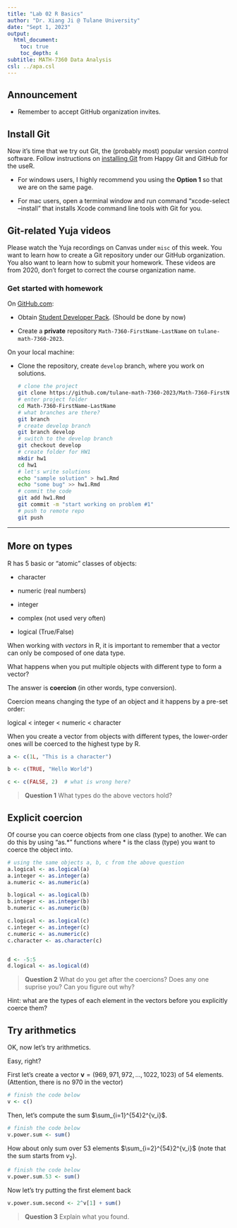 ```yaml
---
title: "Lab 02 R Basics"
author: "Dr. Xiang Ji @ Tulane University"
date: "Sept 1, 2023"
output:
  html_document:
    toc: true
    toc_depth: 4  
subtitle: MATH-7360 Data Analysis
csl: ../apa.csl
---
```


## Announcement

- Remember to accept GitHub organization invites.

## Install Git

Now it's time that we try out Git, the (probably most) popular version control software.
Follow instructions on [installing Git](https://happygitwithr.com/install-git.html) from Happy Git and GitHub for the useR.
 
 - For windows users, I highly recommend you using the **Option 1** so that we are on the same page.
 
 - For mac users, open a terminal window and run command "xcode-select --install" that installs Xcode command line tools with Git for you.

## Git-related Yuja videos

Please watch the Yuja recordings on Canvas under `misc` of this week.
You want to learn how to create a Git repository under our GitHub organization.
You also want to learn how to submit your homework.
These videos are from 2020, don't forget to correct the course organization name.

### Get started with homework

On [GitHub.com](https://github.com):

- Obtain [Student Developer Pack](https://education.github.com/pack).  (Should be done by now)

- Create a **private** repository `Math-7360-FirstName-LastName` on `tulane-math-7360-2023`.

On your local machine: 

- Clone the repository, create `develop` branch, where you work on solutions.

    ```bash
    # clone the project
    git clone https://github.com/tulane-math-7360-2023/Math-7360-FirstName-LastName.git
    # enter project folder
    cd Math-7360-FirstName-LastName
    # what branches are there?
    git branch
    # create develop branch
    git branch develop
    # switch to the develop branch
    git checkout develop
    # create folder for HW1
    mkdir hw1
    cd hw1
    # let's write solutions
    echo "sample solution" > hw1.Rmd
    echo "some bug" >> hw1.Rmd
    # commit the code
    git add hw1.Rmd
    git commit -m "start working on problem #1"
    # push to remote repo
    git push
    ```


--------------------------------------------------------------------------------

## More on types

R has 5 basic or "atomic" classes of objects:

 - character

 - numeric (real numbers)
 
 - integer
 
 - complex (not used very often)
 
 - logical (True/False)
 
When working with _vectors_ in R, it is important to remember that a vector can only be composed of one data type.

What happens when you put multiple objects with different type to form a vector?

The answer is **coercion** (in other words, type conversion).

Coercion means changing the type of an object and it happens by a pre-set order:

logical < integer < numeric < character

When you create a vector from objects with different types, the lower-order ones will be coerced to the highest type by R.

```r
a <- c(1L, "This is a character")

b <- c(TRUE, "Hello World")

c <- c(FALSE, 2)  # what is wrong here?
```

> **Question 1** What types do the above vectors hold?


## Explicit coercion

Of course you can coerce objects from one class (type) to another.
We can do this by using "as.\*" functions where \* is the class (type) you want to coerce the object into.

```r
# using the same objects a, b, c from the above question
a.logical <- as.logical(a)
a.integer <- as.integer(a)
a.numeric <- as.numeric(a)

b.logical <- as.logical(b)
b.integer <- as.integer(b)
b.numeric <- as.numeric(b)

c.logical <- as.logical(c)
c.integer <- as.integer(c)
c.numeric <- as.numeric(c)
c.character <- as.character(c)


d <- -5:5
d.logical <- as.logical(d)
```

> **Question 2** What do you get after the coercions?  Does any one suprise you?  Can you figure out why?

Hint: what are the types of each element in the vectors before you explicitly coerce them?

## Try arithmetics

OK, now let's try arithmetics.

Easy, right?

First let's create a vector $\mathbf{v} = (969, 971, 972, \dots, 1022, 1023)$ of 54 elements. (Attention, there is no $970$ in the vector)

```r
# finish the code below
v <- c()
```

Then, let's compute the sum $\sum_{i=1}^{54}2^{v_i}$.

```r
# finish the code below
v.power.sum <- sum()
```

How about only sum over 53 elements $\sum_{i=2}^{54}2^{v_i}$  (note that the sum starts from $v_2$).

```r
# finish the code below
v.power.sum.53 <- sum()
```

Now let's try putting the first element back

```r
v.power.sum.second <- 2^v[1] + sum()
```

> **Question 3** Explain what you found.

